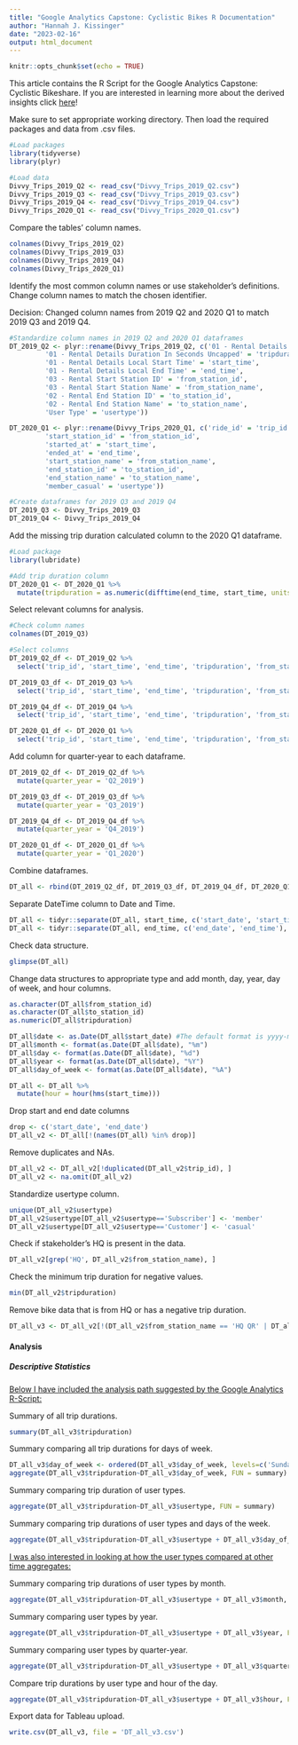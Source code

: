 ```yaml
---
title: "Google Analytics Capstone: Cyclistic Bikes R Documentation"
author: "Hannah J. Kissinger"
date: "2023-02-16"
output: html_document
---
```


```r
knitr::opts_chunk$set(echo = TRUE)
```
This article contains the R Script for the Google Analytics Capstone: Cyclistic Bikeshare. If you are interested in learning more about the derived insights click [here](link here)!


Make sure to set appropriate working directory. Then load the required packages and data from .csv files. 
```r

#Load packages
library(tidyverse)
library(plyr)

#Load data
Divvy_Trips_2019_Q2 <- read_csv("Divvy_Trips_2019_Q2.csv")
Divvy_Trips_2019_Q3 <- read_csv("Divvy_Trips_2019_Q3.csv")
Divvy_Trips_2019_Q4 <- read_csv("Divvy_Trips_2019_Q4.csv")
Divvy_Trips_2020_Q1 <- read_csv("Divvy_Trips_2020_Q1.csv")

```

Compare the tables' column names.
```r
colnames(Divvy_Trips_2019_Q2)
colnames(Divvy_Trips_2019_Q3)
colnames(Divvy_Trips_2019_Q4)
colnames(Divvy_Trips_2020_Q1)
```

Identify the most common column names or use stakeholder's definitions. Change column names to match the chosen identifier. 

Decision: Changed column names from 2019 Q2 and 2020 Q1 to match 2019 Q3 and 2019 Q4.
```r
#Standardize column names in 2019 Q2 and 2020 Q1 dataframes
DT_2019_Q2 <- plyr::rename(Divvy_Trips_2019_Q2, c('01 - Rental Details Rental ID' = 'trip_id',
         '01 - Rental Details Duration In Seconds Uncapped' = 'tripduration',
         '01 - Rental Details Local Start Time' = 'start_time',
         '01 - Rental Details Local End Time' = 'end_time',
         '03 - Rental Start Station ID' = 'from_station_id',
         '03 - Rental Start Station Name' = 'from_station_name',
         '02 - Rental End Station ID' = 'to_station_id',
         '02 - Rental End Station Name' = 'to_station_name',
         'User Type' = 'usertype'))

DT_2020_Q1 <- plyr::rename(Divvy_Trips_2020_Q1, c('ride_id' = 'trip_id',
         'start_station_id' = 'from_station_id',
         'started_at' = 'start_time',
         'ended_at' = 'end_time',
         'start_station_name' = 'from_station_name',
         'end_station_id' = 'to_station_id',
         'end_station_name' = 'to_station_name',
         'member_casual' = 'usertype'))

#Create dataframes for 2019 Q3 and 2019 Q4
DT_2019_Q3 <- Divvy_Trips_2019_Q3
DT_2019_Q4 <- Divvy_Trips_2019_Q4
```

Add the missing trip duration calculated column to the 2020 Q1 dataframe.
```r
#Load package
library(lubridate)

#Add trip duration column
DT_2020_Q1 <- DT_2020_Q1 %>% 
  mutate(tripduration = as.numeric(difftime(end_time, start_time, units = 'secs')))
```

Select relevant columns for analysis. 
```r
#Check column names
colnames(DT_2019_Q3)

#Select columns
DT_2019_Q2_df <- DT_2019_Q2 %>% 
  select('trip_id', 'start_time', 'end_time', 'tripduration', 'from_station_id', 'from_station_name', 'to_station_id', 'to_station_name', 'usertype')

DT_2019_Q3_df <- DT_2019_Q3 %>% 
  select('trip_id', 'start_time', 'end_time', 'tripduration', 'from_station_id', 'from_station_name', 'to_station_id', 'to_station_name', 'usertype')

DT_2019_Q4_df <- DT_2019_Q4 %>% 
  select('trip_id', 'start_time', 'end_time', 'tripduration', 'from_station_id', 'from_station_name', 'to_station_id', 'to_station_name', 'usertype')

DT_2020_Q1_df <- DT_2020_Q1 %>% 
  select('trip_id', 'start_time', 'end_time', 'tripduration', 'from_station_id', 'from_station_name', 'to_station_id', 'to_station_name', 'usertype')

```

Add column for quarter-year to each dataframe.
```r
DT_2019_Q2_df <- DT_2019_Q2_df %>% 
  mutate(quarter_year = 'Q2_2019')

DT_2019_Q3_df <- DT_2019_Q3_df %>% 
  mutate(quarter_year = 'Q3_2019')

DT_2019_Q4_df <- DT_2019_Q4_df %>% 
  mutate(quarter_year = 'Q4_2019')

DT_2020_Q1_df <- DT_2020_Q1_df %>% 
  mutate(quarter_year = 'Q1_2020')
```

Combine dataframes.
```r
DT_all <- rbind(DT_2019_Q2_df, DT_2019_Q3_df, DT_2019_Q4_df, DT_2020_Q1_df)

```

Separate DateTime column to Date and Time.
```r
DT_all <- tidyr::separate(DT_all, start_time, c('start_date', 'start_time'), sep = ' ')
DT_all <- tidyr::separate(DT_all, end_time, c('end_date', 'end_time'), sep = ' ')

```

Check data structure.
```r
glimpse(DT_all)
```

Change data structures to appropriate type and add month, day, year, day of week, and hour columns.
```r
as.character(DT_all$from_station_id)
as.character(DT_all$to_station_id)
as.numeric(DT_all$tripduration)

DT_all$date <- as.Date(DT_all$start_date) #The default format is yyyy-mm-dd
DT_all$month <- format(as.Date(DT_all$date), "%m")
DT_all$day <- format(as.Date(DT_all$date), "%d")
DT_all$year <- format(as.Date(DT_all$date), "%Y")
DT_all$day_of_week <- format(as.Date(DT_all$date), "%A")

DT_all <- DT_all %>% 
  mutate(hour = hour(hms(start_time)))
```

Drop start and end date columns
```r
drop <- c('start_date', 'end_date')
DT_all_v2 <- DT_all[!(names(DT_all) %in% drop)]
```

Remove duplicates and NAs.
```r
DT_all_v2 <- DT_all_v2[!duplicated(DT_all_v2$trip_id), ]
DT_all_v2 <- na.omit(DT_all_v2) 
```

Standardize usertype column.
```r
unique(DT_all_v2$usertype)
DT_all_v2$usertype[DT_all_v2$usertype=='Subscriber'] <- 'member'
DT_all_v2$usertype[DT_all_v2$usertype=='Customer'] <- 'casual'
```

Check if stakeholder's HQ is present in the data.
```r
DT_all_v2[grep('HQ', DT_all_v2$from_station_name), ]
```

Check the minimum trip duration for negative values.
```r
min(DT_all_v2$tripduration)
```

Remove bike data that is from HQ or has a negative trip duration.
```r
DT_all_v3 <- DT_all_v2[!(DT_all_v2$from_station_name == 'HQ QR' | DT_all_v2$tripduration<0),]
```

#### Analysis

##### Descriptive Statistics

<u>Below I have included the analysis path suggested by the Google Analytics R-Script:</u>

Summary of all trip durations.
```r
summary(DT_all_v3$tripduration)
```

Summary comparing all trip durations for days of week.
```r
DT_all_v3$day_of_week <- ordered(DT_all_v3$day_of_week, levels=c('Sunday', 'Monday', 'Tuesday', 'Wednesday', 'Thursday', 'Friday', 'Saturday'))
aggregate(DT_all_v3$tripduration~DT_all_v3$day_of_week, FUN = summary)
```

Summary comparing trip duration of user types.
```r
aggregate(DT_all_v3$tripduration~DT_all_v3$usertype, FUN = summary)
```

Summary comparing trip durations of user types and days of the week.
```r
aggregate(DT_all_v3$tripduration~DT_all_v3$usertype + DT_all_v3$day_of_week, FUN = summary)
```

<u>I was also interested in looking at how the user types compared at other time aggregates:</u>

Summary comparing trip durations of user types by month.
```r
aggregate(DT_all_v3$tripduration~DT_all_v3$usertype + DT_all_v3$month, FUN = summary)
```

Summary comparing user types by year.
```r
aggregate(DT_all_v3$tripduration~DT_all_v3$usertype + DT_all_v3$year, FUN = summary)
```

Summary comparing user types by quarter-year.
```r
aggregate(DT_all_v3$tripduration~DT_all_v3$usertype + DT_all_v3$quarter_year, FUN = summary)
```

Compare trip durations by user type and hour of the day.
```r
aggregate(DT_all_v3$tripduration~DT_all_v3$usertype + DT_all_v3$hour, FUN = summary)

```

Export data for Tableau upload.
```r
write.csv(DT_all_v3, file = 'DT_all_v3.csv')
```

